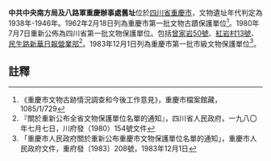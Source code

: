 {{msg:重慶市文物保護單位
|名稱 = 中共中央南方局八路軍重慶辦事處舊址
|編號 = ？
|圖片 = Chongqing Zengjiayan 50 hao 2014.04.21 10-48-10.jpg
|級別 = 1
|分類 = 
|時代 = 民國
|地点 = 
|坐標 = 
|登錄 = 1962年2月18日
}}
{{msg:四川省文物保護單位
|名稱 = 中共中央南方局及八路軍重慶辦事處舊址
|編號 = 27
|圖片 = 
|級別 = S1
|分類 = 
|時代 = 1938年-1946年
|地点 = [[四川省|四川省]][[重慶市|重慶市]]
|坐標 =
|登錄 = 1980年7月7日
}}
{{msg:重慶市文物保護單位
|名稱 = 中共中央南方局八路軍重慶辦事處舊址
|編號 = 8
|圖片 = 
|級別 = 2
|分類 = 
|時代 = 1939-1946年
|地点 = [[沙坪壩區|沙坪壩區]][[紅岩村13號|紅岩村13號]]和[[市中區|市中區]][[曾家岩50號|曾家岩50號]]
|坐標 = 
|登錄 = 1983年12月1日
}}
'''中共中央南方局及八路軍重慶辦事處舊址'''位於[[四川省|四川省]][[重慶市|重慶市]]，文物遺址年代判定為1938年-1946年。1962年2月18日列為重慶市第一批文物古蹟保護單位<ref>《重慶市文物古跡情況調查和今後工作意見》，重慶市檔案館藏，1085/1/729</ref>。1980年7月7日重新公佈為四川省第一批文物保護單位。包括[[曾家岩50號|曾家岩50號]]、[[紅岩村13號|紅岩村13號]]、[[民生路新華日報營業部|民生路新華日報營業部]]<ref>『關於重新公布全省文物保護單位名單的通知』，四川省人民政府，一九八〇年七月七日，川府發（1980）154號文件</ref>。1983年12月1日列為重慶市第一批市級文物保護單位<ref>「重慶市人民政府關於重新公布重慶市文物保護單位名單的通知」，重慶市人民政府文件，重府發〔1983〕208號，1983年12月1日</ref>。
==註釋==
{{reflist}}
{{文物保護單位小作品}}